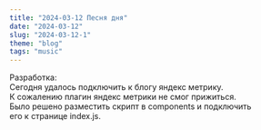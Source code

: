 ```yaml
---
title: "2024-03-12 Песня дня"
date: "2024-03-12"
slug: "2024-03-12-1"
theme: "blog"
tags: "music"
---
```


Разработка:\
Сегодня удалось подключить к блогу яндекс метрику.\
К сожалению плагин яндекс метрики не смог прижиться.\
Было решено разместить скрипт в components и подключить\
его к странице index.js.




